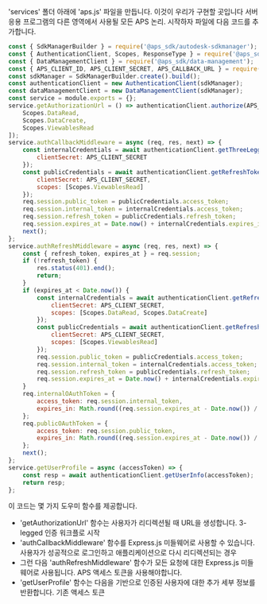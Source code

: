 'services' 폴더 아래에 'aps.js' 파일을 만듭니다. 이것이 우리가 구현할 곳입니다
서버 응용 프로그램의 다른 영역에서 사용될 모든 APS 논리. 시작하자
파일에 다음 코드를 추가합니다.

```js title="services/aps.js"
const { SdkManagerBuilder } = require('@aps_sdk/autodesk-sdkmanager');
const { AuthenticationClient, Scopes, ResponseType } = require('@aps_sdk/authentication');
const { DataManagementClient } = require('@aps_sdk/data-management');
const { APS_CLIENT_ID, APS_CLIENT_SECRET, APS_CALLBACK_URL } = require('../config.js');
const sdkManager = SdkManagerBuilder.create().build();
const authenticationClient = new AuthenticationClient(sdkManager);
const dataManagementClient = new DataManagementClient(sdkManager);
const service = module.exports = {};
service.getAuthorizationUrl = () => authenticationClient.authorize(APS_CLIENT_ID, ResponseType.Code, APS_CALLBACK_URL, [
    Scopes.DataRead,
    Scopes.DataCreate,
    Scopes.ViewablesRead
]);
service.authCallbackMiddleware = async (req, res, next) => {
    const internalCredentials = await authenticationClient.getThreeLeggedToken(APS_CLIENT_ID, req.query.code, APS_CALLBACK_URL, {
        clientSecret: APS_CLIENT_SECRET
    });
    const publicCredentials = await authenticationClient.getRefreshToken(APS_CLIENT_ID, internalCredentials.refresh_token, {
        clientSecret: APS_CLIENT_SECRET,
        scopes: [Scopes.ViewablesRead]
    });
    req.session.public_token = publicCredentials.access_token;
    req.session.internal_token = internalCredentials.access_token;
    req.session.refresh_token = publicCredentials.refresh_token;
    req.session.expires_at = Date.now() + internalCredentials.expires_in * 1000;
    next();
};
service.authRefreshMiddleware = async (req, res, next) => {
    const { refresh_token, expires_at } = req.session;
    if (!refresh_token) {
        res.status(401).end();
        return;
    }
    if (expires_at < Date.now()) {
        const internalCredentials = await authenticationClient.getRefreshToken(APS_CLIENT_ID, refresh_token, {
            clientSecret: APS_CLIENT_SECRET,
            scopes: [Scopes.DataRead, Scopes.DataCreate]
        });
        const publicCredentials = await authenticationClient.getRefreshToken(APS_CLIENT_ID, internalCredentials.refresh_token, {
            clientSecret: APS_CLIENT_SECRET,
            scopes: [Scopes.ViewablesRead]
        });
        req.session.public_token = publicCredentials.access_token;
        req.session.internal_token = internalCredentials.access_token;
        req.session.refresh_token = publicCredentials.refresh_token;
        req.session.expires_at = Date.now() + internalCredentials.expires_in * 1000;
    }
    req.internalOAuthToken = {
        access_token: req.session.internal_token,
        expires_in: Math.round((req.session.expires_at - Date.now()) / 1000),
    };
    req.publicOAuthToken = {
        access_token: req.session.public_token,
        expires_in: Math.round((req.session.expires_at - Date.now()) / 1000),
    };
    next();
};
service.getUserProfile = async (accessToken) => {
    const resp = await authenticationClient.getUserInfo(accessToken);
    return resp;
};
```

이 코드는 몇 가지 도우미 함수를 제공합니다.

- 'getAuthorizationUrl' 함수는 사용자가 리디렉션될 때 URL을 생성합니다.
3-legged 인증 워크플로 시작
- 'authCallbackMiddleware' 함수를 Express.js 미들웨어로 사용할 수 있습니다.
사용자가 성공적으로 로그인하고 애플리케이션으로 다시 리디렉션되는 경우
- 그런 다음 'authRefreshMiddleware' 함수가 모든 요청에 대한 Express.js 미들웨어로 사용됩니다.
APS 액세스 토큰을 사용해야합니다.
- 'getUserProfile' 함수는 다음을 기반으로 인증된 사용자에 대한 추가 세부 정보를 반환합니다.
기존 액세스 토큰